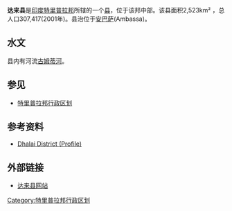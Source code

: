 '''达来县'''是[[印度|印度]][[特里普拉邦|特里普拉邦]]所辖的一个[[县|县]]，位于该邦中部。该县面积2,523km² ，总人口307,417(2001年)。县治位于[[安巴萨|安巴萨]](Ambassa)。

==水文==
县内有河流[[古姆蒂河|古姆蒂河]]。

== 参见 ==
*[[特里普拉邦行政区划|特里普拉邦行政区划]]

== 参考资料 ==
*{{en}}[https://web.archive.org/web/20070709092442/http://dhalai.gov.in/frame_about_the_district.htm Dhalai District (Profile)]

==外部链接==
*[http://dhalai.gov.in/ 达来县网站]

[[Category:特里普拉邦行政区划|Category:特里普拉邦行政区划]]